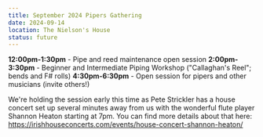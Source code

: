 ```yaml
---
title: September 2024 Pipers Gathering
date: 2024-09-14
location: The Nielson's House
status: future
---
```


**12:00pm-1:30pm** - Pipe and reed maintenance open session
**2:00pm-3:30pm** - Beginner and Intermediate Piping Workshop ("Callaghan's Reel"; bends and F# rolls)
**4:30pm-6:30pm** - Open session for pipers and other musicians (invite others!)

We're holding the session early this time as Pete Strickler has a house concert set up several minutes away from us with the wonderful flute player Shannon Heaton starting at 7pm.  You can find more details about that here:
https://irishhouseconcerts.com/events/house-concert-shannon-heaton/
